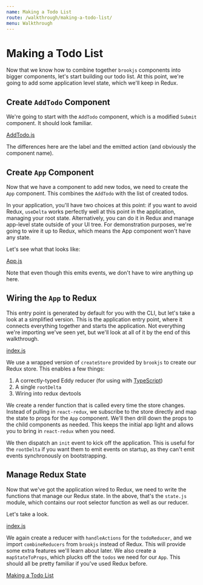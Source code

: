 ```yaml
---
name: Making a Todo List
route: /walkthrough/making-a-todo-list/
menu: Walkthrough
---
```


# Making a Todo List

Now that we know how to combine together `brookjs` components into bigger components, let's start building our todo list. At this point, we're going to add some application level state, which we'll keep in Redux.

## Create `AddTodo` Component

We're going to start with the `AddTodo` component, which is a modified `Submit` component. It should look familiar.

[AddTodo.js](embedded-codesandbox://making-a-todo-list?module=/src/components/AddTodo.js&view=editor)

The differences here are the label and the emitted action (and obviously the component name).

## Create `App` Component

Now that we have a component to add new todos, we need to create the `App` component. This combines the `AddTodo` with the list of created todos.

In your application, you'll have two choices at this point: if you want to avoid Redux, `useDelta` works perfectly well at this point in the application, managing your root state. Alternatively, you can do it in Redux and manage app-level state outside of your UI tree. For demonstration purposes, we're going to wire it up to Redux, which means the App component won't have any state.

Let's see what that looks like:

[App.js](embedded-codesandbox://making-a-todo-list?module=/src/components/App.js&view=editor)

Note that even though this emits events, we don't have to wire anything up here.

## Wiring the `App` to Redux

This entry point is generated by default for you with the CLI, but let's take a look at a simplified version. This is the application entry point, where it connects everything together and starts the application. Not everything we're importing we've seen yet, but we'll look at all of it by the end of this walkthrough.

[index.js](embedded-codesandbox://making-a-todo-list?module=/src/index.js&view=editor)

We use a wrapped version of `createStore` provided by `brookjs` to create our Redux store. This enables a few things:

1. A correctly-typed Eddy reducer (for using with [TypeScript][ts])
1. A single `rootDelta`
1. Wiring into redux devtools

We create a render function that is called every time the store changes. Instead of pulling in `react-redux`, we subscribe to the store directly and map the state to props for the `App` component. We'll then drill down the props to the child components as needed. This keeps the initial app light and allows you to bring in `react-redux` when you need.

We then dispatch an `init` event to kick off the application. This is useful for the `rootDelta` if you want them to emit events on startup, as they can't emit events synchronously on bootstrapping.

## Manage Redux State

Now that we've got the application wired to Redux, we need to write the functions that manage our Redux state. In the above, that's the `state.js` module, which contains our root selector function as well as our reducer.

Let's take a look.

[index.js](embedded-codesandbox://making-a-todo-list?module=/src/state/index.js&view=editor)

We again create a reducer with `handleActions` for the `todoReducer`, and we import `combineReducers` from `brookjs` instead of Redux. This will provide some extra features we'll learn about later. We also create a `mapStateToProps`, which plucks off the `todos` we need for our `App`. This should all be pretty familiar if you've used Redux before.

[Making a Todo List](embedded-codesandbox://making-a-todo-list)

[ts]: https://www.typescriptlang.org/